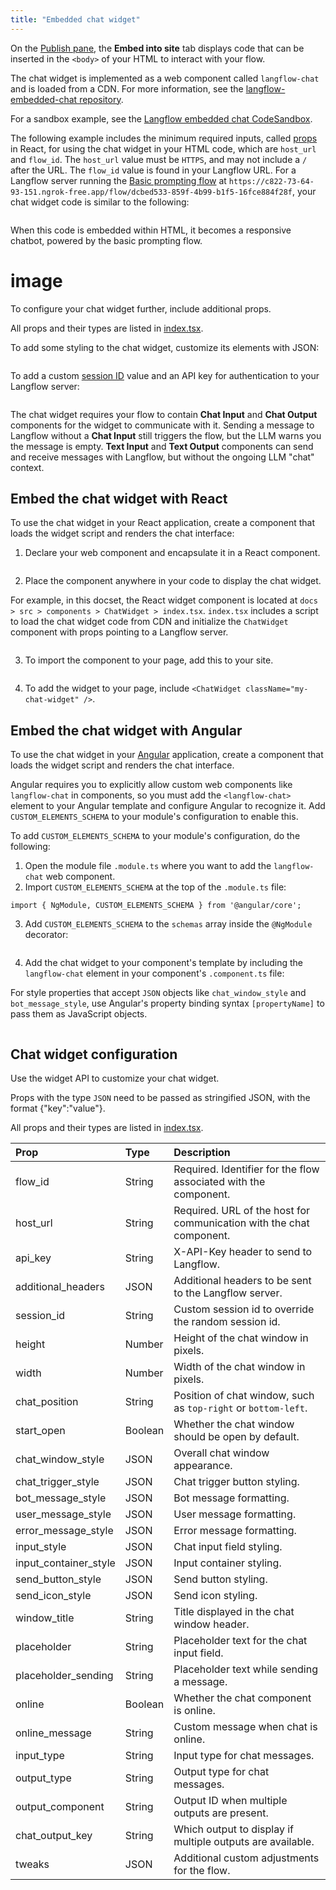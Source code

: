 ```yaml
---
title: "Embedded chat widget"
---
```


On the [Publish pane](https://docs.langflow.org/concepts-publish), the **Embed into site** tab displays code that can be inserted in the `<body>` of your HTML to interact with your flow.

The chat widget is implemented as a web component called `langflow-chat` and is loaded from a CDN. For more information, see the [langflow-embedded-chat repository](https://github.com/langflow-ai/langflow-embedded-chat).

For a sandbox example, see the [Langflow embedded chat CodeSandbox](https://codesandbox.io/p/sandbox/langflow-embedded-chat-example-dv9zpx).

The following example includes the minimum required inputs, called [props](https://react.dev/learn/passing-props-to-a-component) in React, for using the chat widget in your HTML code, which are `host_url` and `flow_id`. The `host_url` value must be `HTTPS`, and may not include a `/` after the URL. The `flow_id` value is found in your Langflow URL. For a Langflow server running the [Basic prompting flow](https://docs.langflow.org/basic-prompting) at `https://c822-73-64-93-151.ngrok-free.app/flow/dcbed533-859f-4b99-b1f5-16fce884f28f`, your chat widget code is similar to the following:

```
```

When this code is embedded within HTML, it becomes a responsive chatbot, powered by the basic prompting flow.

# image

To configure your chat widget further, include additional props.

All props and their types are listed in [index.tsx](https://github.com/langflow-ai/langflow-embedded-chat/blob/main/src/index.tsx).

To add some styling to the chat widget, customize its elements with JSON:

```
```

To add a custom [session ID](https://docs.langflow.org/session-id) value and an API key for authentication to your Langflow server:

```
```

The chat widget requires your flow to contain **Chat Input** and **Chat Output** components for the widget to communicate with it. Sending a message to Langflow without a **Chat Input** still triggers the flow, but the LLM warns you the message is empty. **Text Input** and **Text Output** components can send and receive messages with Langflow, but without the ongoing LLM "chat" context.

## **Embed the chat widget with React**[**​**](https://docs.langflow.org/embedded-chat-widget#embed-the-chat-widget-with-react)

To use the chat widget in your React application, create a component that loads the widget script and renders the chat interface:

1. Declare your web component and encapsulate it in a React component.

     

   ```
   
   ```


2. Place the component anywhere in your code to display the chat widget.

For example, in this docset, the React widget component is located at `docs > src > components > ChatWidget > index.tsx`. `index.tsx` includes a script to load the chat widget code from CDN and initialize the `ChatWidget` component with props pointing to a Langflow server.

```
```

3. To import the component to your page, add this to your site.

   ```
   
   ```


4. To add the widget to your page, include `<ChatWidget className="my-chat-widget" />`.

## **Embed the chat widget with Angular**

To use the chat widget in your [Angular](https://angular.dev/overview) application, create a component that loads the widget script and renders the chat interface.

Angular requires you to explicitly allow custom web components like `langflow-chat` in components, so you must add the `<langflow-chat>` element to your Angular template and configure Angular to recognize it. Add `CUSTOM_ELEMENTS_SCHEMA` to your module's configuration to enable this.

To add `CUSTOM_ELEMENTS_SCHEMA` to your module's configuration, do the following:

1. Open the module file `.module.ts` where you want to add the `langflow-chat` web component.
2. Import `CUSTOM_ELEMENTS_SCHEMA` at the top of the `.module.ts` file:

`import { NgModule, CUSTOM_ELEMENTS_SCHEMA } from '@angular/core';`

3. Add `CUSTOM_ELEMENTS_SCHEMA` to the `schemas` array inside the `@NgModule` decorator:

   ```
   
   ```


4. Add the chat widget to your component's template by including the `langflow-chat` element in your component's `.component.ts` file:

For style properties that accept `JSON` objects like `chat_window_style` and `bot_message_style`, use Angular's property binding syntax `[propertyName]` to pass them as JavaScript objects.

```
```

## **Chat widget configuration**

Use the widget API to customize your chat widget.

Props with the type `JSON` need to be passed as stringified JSON, with the format {"key":"value"}.

All props and their types are listed in [index.tsx](https://github.com/langflow-ai/langflow-embedded-chat/blob/main/src/index.tsx).

| **Prop**              | **Type** | **Description**                                                      |
| :-------------------- | :------- | :------------------------------------------------------------------- |
| flow_id               | String   | Required. Identifier for the flow associated with the component.     |
| host_url              | String   | Required. URL of the host for communication with the chat component. |
| api_key               | String   | X-API-Key header to send to Langflow.                                |
| additional_headers    | JSON     | Additional headers to be sent to the Langflow server.                |
| session_id            | String   | Custom session id to override the random session id.                 |
| height                | Number   | Height of the chat window in pixels.                                 |
| width                 | Number   | Width of the chat window in pixels.                                  |
| chat_position         | String   | Position of chat window, such as `top-right` or `bottom-left`.       |
| start_open            | Boolean  | Whether the chat window should be open by default.                   |
| chat_window_style     | JSON     | Overall chat window appearance.                                      |
| chat_trigger_style    | JSON     | Chat trigger button styling.                                         |
| bot_message_style     | JSON     | Bot message formatting.                                              |
| user_message_style    | JSON     | User message formatting.                                             |
| error_message_style   | JSON     | Error message formatting.                                            |
| input_style           | JSON     | Chat input field styling.                                            |
| input_container_style | JSON     | Input container styling.                                             |
| send_button_style     | JSON     | Send button styling.                                                 |
| send_icon_style       | JSON     | Send icon styling.                                                   |
| window_title          | String   | Title displayed in the chat window header.                           |
| placeholder           | String   | Placeholder text for the chat input field.                           |
| placeholder_sending   | String   | Placeholder text while sending a message.                            |
| online                | Boolean  | Whether the chat component is online.                                |
| online_message        | String   | Custom message when chat is online.                                  |
| input_type            | String   | Input type for chat messages.                                        |
| output_type           | String   | Output type for chat messages.                                       |
| output_component      | String   | Output ID when multiple outputs are present.                         |
| chat_output_key       | String   | Which output to display if multiple outputs are available.           |
| tweaks                | JSON     | Additional custom adjustments for the flow.                          |